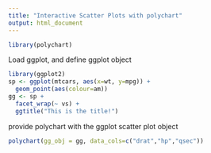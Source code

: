 ```yaml
---
title: "Interactive Scatter Plots with polychart"
output: html_document
---
```


```r
library(polychart)
```

Load ggplot, and define ggplot object

```r
library(ggplot2)
sp <- ggplot(mtcars, aes(x=wt, y=mpg)) + 
  geom_point(aes(colour=am)) 
gg <- sp + 
  facet_wrap(~ vs) + 
  ggtitle("This is the title!")
```

provide polychart with the ggplot scatter plot object

```r
polychart(gg_obj = gg, data_cols=c("drat","hp","qsec"))
```
